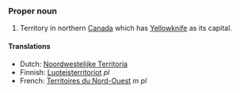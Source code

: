 ===Proper noun===
#Territory in northern [[Canada]] which has [[Yellowknife]] as its capital.

====Translations====
*Dutch: [[Noordwestelijke Territoria]]
*Finnish: [[Luoteisterritoriot]] ''pl''
*French: [[Territoires du Nord-Ouest]] ''m pl''